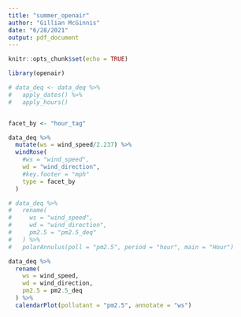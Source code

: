 ```yaml
---
title: "summer_openair"
author: "Gillian McGinnis"
date: "6/28/2021"
output: pdf_document
---
```


```r
knitr::opts_chunk$set(echo = TRUE)
```

```r
library(openair)
```


```r
# data_deq <- data_deq %>% 
#   apply_dates() %>% 
#   apply_hours()


facet_by <- "hour_tag"

data_deq %>% 
  mutate(ws = wind_speed/2.237) %>% 
  windRose(
    #ws = "wind_speed",
    wd = "wind_direction",
    #key.footer = "mph"
    type = facet_by
  )

# data_deq %>% 
#   rename(
#     ws = "wind_speed",
#     wd = "wind_direction",
#     pm2.5 = "pm2.5_deq"
#   ) %>%
#   polarAnnulus(poll = "pm2.5", period = "hour", main = "Hour")

data_deq %>% 
  rename(
    ws = wind_speed,
    wd = wind_direction,
    pm2.5 = pm2.5_deq
  ) %>% 
  calendarPlot(pollutant = "pm2.5", annotate = "ws")
```

